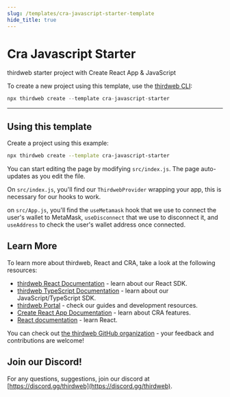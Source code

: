 ```yaml
---
slug: /templates/cra-javascript-starter-template
hide_title: true
---
```



# Cra Javascript Starter

thirdweb starter project with Create React App & JavaScript

To create a new project using this template, use the [thirdweb CLI](/thirdweb-deploy/thirdweb-cli):

```jsx
npx thirdweb create --template cra-javascript-starter
```

<div
  style={{
    display: "flex",
    flexDirection: "row",
    gap: "2%",
    marginBottom: 32,
    width: "100%",
    alignItems: "center",
    justifyContent: "center",
    marginTop: 16,
  }}
>
  <DemoButton
    link="https://cra-javascript-starter.thirdweb-example.com"
    name="cra-javascript-starter"
  />
  <ViewCodeButton
    link="https://github.com/thirdweb-example/cra-javascript-starter"
    name="cra-javascript-starter"
  />
</div>

---

## Using this template

Create a project using this example:

```bash
npx thirdweb create --template cra-javascript-starter
```

You can start editing the page by modifying `src/index.js`. The page auto-updates as you edit the file.

On `src/index.js`, you'll find our `ThirdwebProvider` wrapping your app, this is necessary for our hooks to work.

on `src/App.js`, you'll find the `useMetamask` hook that we use to connect the user's wallet to MetaMask, `useDisconnect` that we use to disconnect it, and `useAddress` to check the user's wallet address once connected.

## Learn More

To learn more about thirdweb, React and CRA, take a look at the following resources:

- [thirdweb React Documentation](https://docs.thirdweb.com/react) - learn about our React SDK.
- [thirdweb TypeScript Documentation](https://docs.thirdweb.com/react) - learn about our JavaScript/TypeScript SDK.
- [thirdweb Portal](https://docs.thirdweb.com/react) - check our guides and development resources.
- [Create React App Documentation](https://facebook.github.io/create-react-app/docs/getting-started) - learn about CRA features.
- [React documentation](https://reactjs.org/) - learn React.

You can check out [the thirdweb GitHub organization](https://github.com/thirdweb-dev) - your feedback and contributions are welcome!

## Join our Discord!

For any questions, suggestions, join our discord at [https://discord.gg/thirdweb](https://discord.gg/thirdweb).

